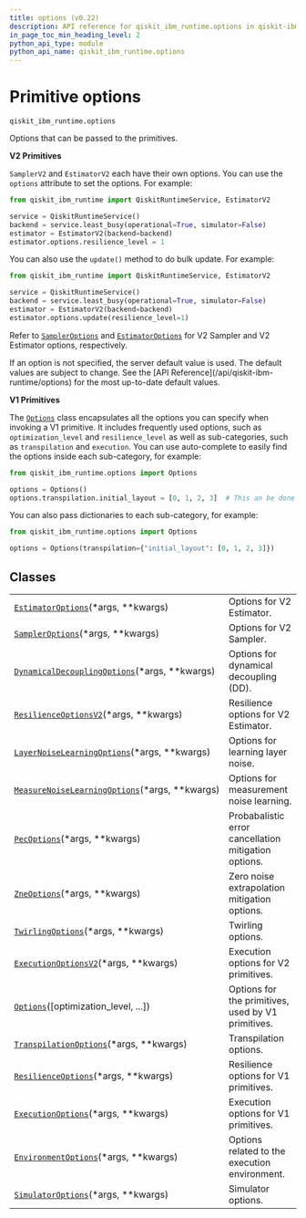 ```yaml
---
title: options (v0.22)
description: API reference for qiskit_ibm_runtime.options in qiskit-ibm-runtime v0.22
in_page_toc_min_heading_level: 2
python_api_type: module
python_api_name: qiskit_ibm_runtime.options
---
```


<span id="primitive-options-qiskit-ibm-runtime-options" />

<span id="module-qiskit_ibm_runtime.options" />

# Primitive options

`qiskit_ibm_runtime.options`

Options that can be passed to the primitives.

**V2 Primitives**

`SamplerV2` and `EstimatorV2` each have their own options. You can use the `options` attribute to set the options. For example:

```python
from qiskit_ibm_runtime import QiskitRuntimeService, EstimatorV2

service = QiskitRuntimeService()
backend = service.least_busy(operational=True, simulator=False)
estimator = EstimatorV2(backend=backend)
estimator.options.resilience_level = 1
```

You can also use the `update()` method to do bulk update. For example:

```python
from qiskit_ibm_runtime import QiskitRuntimeService, EstimatorV2

service = QiskitRuntimeService()
backend = service.least_busy(operational=True, simulator=False)
estimator = EstimatorV2(backend=backend)
estimator.options.update(resilience_level=1)
```

Refer to [`SamplerOptions`](options-sampler-options "qiskit_ibm_runtime.options.SamplerOptions") and [`EstimatorOptions`](options-estimator-options "qiskit_ibm_runtime.options.EstimatorOptions") for V2 Sampler and V2 Estimator options, respectively.

<Admonition title="Note" type="note">
  If an option is not specified, the server default value is used. The default values are subject to change. See the [API Reference](/api/qiskit-ibm-runtime/options) for the most up-to-date default values.
</Admonition>

**V1 Primitives**

The [`Options`](options-options "qiskit_ibm_runtime.options.Options") class encapsulates all the options you can specify when invoking a V1 primitive. It includes frequently used options, such as `optimization_level` and `resilience_level` as well as sub-categories, such as `transpilation` and `execution`. You can use auto-complete to easily find the options inside each sub-category, for example:

```python
from qiskit_ibm_runtime.options import Options

options = Options()
options.transpilation.initial_layout = [0, 1, 2, 3]  # This an be done using auto-complete
```

You can also pass dictionaries to each sub-category, for example:

```python
from qiskit_ibm_runtime.options import Options

options = Options(transpilation={"initial_layout": [0, 1, 2, 3]})
```

## Classes

|                                                                                                                                                      |                                                      |
| ---------------------------------------------------------------------------------------------------------------------------------------------------- | ---------------------------------------------------- |
| [`EstimatorOptions`](options-estimator-options "qiskit_ibm_runtime.options.EstimatorOptions")(\*args, \*\*kwargs)                                    | Options for V2 Estimator.                            |
| [`SamplerOptions`](options-sampler-options "qiskit_ibm_runtime.options.SamplerOptions")(\*args, \*\*kwargs)                                          | Options for V2 Sampler.                              |
| [`DynamicalDecouplingOptions`](options-dynamical-decoupling-options "qiskit_ibm_runtime.options.DynamicalDecouplingOptions")(\*args, \*\*kwargs)     | Options for dynamical decoupling (DD).               |
| [`ResilienceOptionsV2`](options-resilience-options-v2 "qiskit_ibm_runtime.options.ResilienceOptionsV2")(\*args, \*\*kwargs)                          | Resilience options for V2 Estimator.                 |
| [`LayerNoiseLearningOptions`](options-layer-noise-learning-options "qiskit_ibm_runtime.options.LayerNoiseLearningOptions")(\*args, \*\*kwargs)       | Options for learning layer noise.                    |
| [`MeasureNoiseLearningOptions`](options-measure-noise-learning-options "qiskit_ibm_runtime.options.MeasureNoiseLearningOptions")(\*args, \*\*kwargs) | Options for measurement noise learning.              |
| [`PecOptions`](options-pec-options "qiskit_ibm_runtime.options.PecOptions")(\*args, \*\*kwargs)                                                      | Probabalistic error cancellation mitigation options. |
| [`ZneOptions`](options-zne-options "qiskit_ibm_runtime.options.ZneOptions")(\*args, \*\*kwargs)                                                      | Zero noise extrapolation mitigation options.         |
| [`TwirlingOptions`](options-twirling-options "qiskit_ibm_runtime.options.TwirlingOptions")(\*args, \*\*kwargs)                                       | Twirling options.                                    |
| [`ExecutionOptionsV2`](options-execution-options-v2 "qiskit_ibm_runtime.options.ExecutionOptionsV2")(\*args, \*\*kwargs)                             | Execution options for V2 primitives.                 |
| [`Options`](options-options "qiskit_ibm_runtime.options.Options")(\[optimization\_level, ...])                                                       | Options for the primitives, used by V1 primitives.   |
| [`TranspilationOptions`](options-transpilation-options "qiskit_ibm_runtime.options.TranspilationOptions")(\*args, \*\*kwargs)                        | Transpilation options.                               |
| [`ResilienceOptions`](options-resilience-options "qiskit_ibm_runtime.options.ResilienceOptions")(\*args, \*\*kwargs)                                 | Resilience options for V1 primitives.                |
| [`ExecutionOptions`](options-execution-options "qiskit_ibm_runtime.options.ExecutionOptions")(\*args, \*\*kwargs)                                    | Execution options for V1 primitives.                 |
| [`EnvironmentOptions`](options-environment-options "qiskit_ibm_runtime.options.EnvironmentOptions")(\*args, \*\*kwargs)                              | Options related to the execution environment.        |
| [`SimulatorOptions`](options-simulator-options "qiskit_ibm_runtime.options.SimulatorOptions")(\*args, \*\*kwargs)                                    | Simulator options.                                   |


